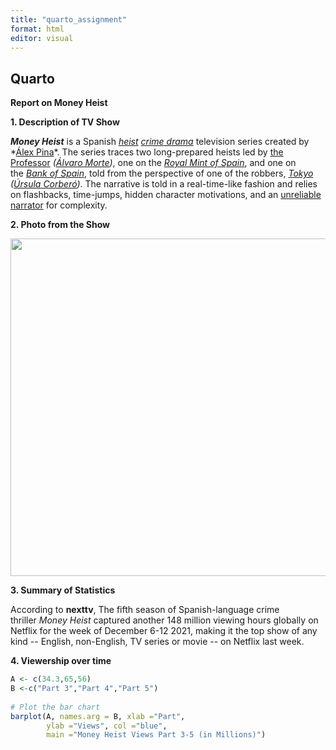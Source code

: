 ```yaml
---
title: "quarto_assignment"
format: html
editor: visual
---
```


## Quarto

**Report on Money Heist**

**1. Description of TV Show**

***Money Heist*** is a Spanish [*heist*](https://en.wikipedia.org/wiki/Heist_genre "Heist genre") [*crime drama*](https://en.wikipedia.org/wiki/Crime_drama "Crime drama") television series created by \*[Álex Pina](https://en.wikipedia.org/wiki/%C3%81lex_Pina "Álex Pina")\*. The series traces two long-prepared heists led by [the Professor](https://en.wikipedia.org/wiki/The_Professor_(Money_Heist) "The Professor (Money Heist)") *([Álvaro Morte](https://en.wikipedia.org/wiki/%C3%81lvaro_Morte "Álvaro Morte"))*, one on the [*Royal Mint of Spain*](https://en.wikipedia.org/wiki/Royal_Mint_(Spain) "Royal Mint (Spain)"), and one on the [*Bank of Spain*](https://en.wikipedia.org/wiki/Bank_of_Spain "Bank of Spain"), told from the perspective of one of the robbers, [*Tokyo*](https://en.wikipedia.org/wiki/Tokyo_(Money_Heist) "Tokyo (Money Heist)") *([Úrsula Corberó](https://en.wikipedia.org/wiki/%C3%9Arsula_Corber%C3%B3 "Úrsula Corberó"))*. The narrative is told in a real-time-like fashion and relies on flashbacks, time-jumps, hidden character motivations, and an [unreliable narrator](https://en.wikipedia.org/wiki/Unreliable_narrator "Unreliable narrator") for complexity.

**2. Photo from the Show**

![](moneyheist.jpg.webp){width="540"}

**3. Summary of Statistics**

According to **nexttv**, The fifth season of Spanish-language crime thriller *Money Heist* captured another 148 million viewing hours globally on Netflix for the week of December 6-12 2021, making it the top show of any kind \-- English, non-English, TV series or movie \-- on Netflix last week.

**4. Viewership over time**

```r
A <- c(34.3,65,56)
B <-c("Part 3","Part 4","Part 5")
  
# Plot the bar chart 
barplot(A, names.arg = B, xlab ="Part", 
        ylab ="Views", col ="blue", 
        main ="Money Heist Views Part 3-5 (in Millions)")
```
